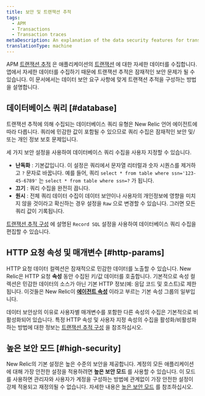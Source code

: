 ```yaml
---
title: 보안 및 트랜잭션 추적
tags:
  - APM
  - Transactions
  - Transaction traces
metaDescription: An explanation of the data security features for transaction traces in APM.
translationType: machine
---
```


APM [트랜잭션 추적](/docs/apm/transactions/transaction-traces/transaction-traces) 은 애플리케이션의 [트랜잭션](/docs/accounts-partnerships/education/getting-started-new-relic/glossary#transaction) 에 대한 자세한 데이터를 수집합니다. 앱에서 자세한 데이터를 수집하기 때문에 트랜잭션 추적은 잠재적인 보안 문제가 될 수 있습니다. 이 문서에서는 데이터 보안 요구 사항에 맞게 트랜잭션 추적을 구성하는 방법을 설명합니다.

## 데이터베이스 쿼리 [#database]

트랜잭션 추적에 의해 수집되는 데이터베이스 쿼리 유형은 New Relic 언어 에이전트에 따라 다릅니다. 쿼리에 민감한 값이 포함될 수 있으므로 쿼리 수집은 잠재적인 보안 및/또는 개인 정보 보호 문제입니다.

세 가지 보안 설정을 사용하여 데이터베이스 쿼리 수집을 사용자 지정할 수 있습니다.

* **난독화** : 기본값입니다. 이 설정은 쿼리에서 문자열 리터럴과 숫자 시퀀스를 제거하고 `?` 문자로 바꿉니다. 예를 들어, 쿼리 `select * from table where ssn='123-45-6789'` 는 `select * from table where ssn=?` 가 됩니다.
* **끄기** : 쿼리 수집을 완전히 끕니다.
* **원시** : 전체 쿼리 데이터 수집이 데이터 보안이나 사용자의 개인정보에 영향을 미치지 않을 것이라고 확신하는 경우 설정을 `Raw` 으로 변경할 수 있습니다. 그러면 모든 쿼리 값이 기록됩니다.

[트랜잭션 추적 구성](/docs/apm/transactions/transaction-traces/configure-transaction-traces) 에 설명된 `Record SQL` 설정을 사용하여 데이터베이스 쿼리 수집을 편집할 수 있습니다.

## HTTP 요청 속성 및 매개변수 [#http-params]

HTTP 요청 데이터 컬렉션은 잠재적으로 민감한 데이터를 노출할 수 있습니다. New Relic은 HTTP 요청 **속성** 동안 수집된 키/값 데이터를 호출합니다. 기본적으로 속성 컬렉션은 민감한 데이터의 소스가 아닌 기본 HTTP 정보(예: 응답 코드 및 호스트)로 제한됩니다. 이것들은 New Relic이 [**에이전트 속성**](/docs/agents/manage-apm-agents/agent-data/agent-attributes) 이라고 부르는 기본 속성 그룹의 일부입니다.

데이터 보안상의 이유로 사용자별 매개변수를 포함한 다른 속성의 수집은 기본적으로 비활성화되어 있습니다. 특정 HTTP 속성 및 사용자 지정 속성의 수집을 활성화/비활성화하는 방법에 대한 정보는 [트랜잭션 추적 구성](/docs/apm/transactions/transaction-traces/configure-transaction-traces#config-attributes) 을 참조하십시오.

## 높은 보안 모드 [#high-security]

New Relic의 기본 설정은 높은 수준의 보안을 제공합니다. 계정의 모든 애플리케이션에 대해 가장 안전한 설정을 적용하려면 **높은 보안 모드** 를 사용할 수 있습니다. 이 모드를 사용하면 관리자와 사용자가 계정을 구성하는 방법에 관계없이 가장 안전한 설정이 강제 적용되고 재정의될 수 없습니다. 자세한 내용은 [높은 보안 모드](/docs/agents/manage-apm-agents/configuration/high-security-mode) 를 참조하십시오.
